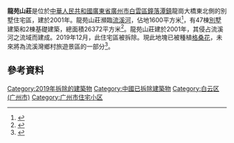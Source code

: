 {{Not|龍苑}}{{coord|23.4103|113.3792|display=title}}
'''龍苑山莊'''是位於[[中華人民共和國|中華人民共和國]][[廣東省|廣東省]][[廣州市|廣州市]][[白雲區_(廣州市)|白雲區]][[鐘落潭鎮|鐘落潭鎮]]龍崗大橋東北側的別墅住宅區，建於2001年。龍苑山莊瀕臨[[流溪河|流溪河]]，佔地1600平方米<ref>{{cite news |author1=金星 |author2=全碧芳 |title=【拆違攻堅戰】鐵腕治違建！今年以來白雲已拆違建283萬平方米！ |url=https://m.sohu.com/a/251726719_651795 |accessdate=2020-06-29 |work=白雲時事 |date=2018-09-03 |language=zh-cn}}</ref>，有47棟[[別墅|別墅]]建築和2棟基礎建築，總面積26372平方米<ref>{{cite news |author1=白石峰 |author2=唐健峰 |author3=全碧芳 |title=拆違不停步！白雲區今年已拆除違建超359萬平方米 |url=https://m.sohu.com/a/396233002_651795 |accessdate=2020-06-29 |work=白雲時事 |date=2020-05-19 |language=zh-cn}}</ref>。龍苑山莊建於2001年，其侵占流溪河之流域而建成。2019年12月，此住宅區被拆除。現此地塊已被種植[[格桑花|格桑花]]，未來將為流溪灣鄉村旅遊景區的一部分<ref>{{cite news |author1=吳澤銀 |title=開展鐵腕拆違整治後，流溪河畔有70畝格桑花盛放 |url=http://wap.xxsb.com/content/2020-05/07/content_97908.html |accessdate=2020-05-07 |work=信息時報 |agency=信息時報 |date=2020-05-07 |language=zh-cn}}</ref>。
==參考資料==
{{Reflist}}
{{GZ-stub}}

[[Category:2019年拆除的建築物|Category:2019年拆除的建築物]]
[[Category:中國已拆除建築物|Category:中國已拆除建築物]]
[[Category:白云区_(广州市)|Category:白云区 (广州市)]]
[[Category:广州市住宅小区|Category:广州市住宅小区]]